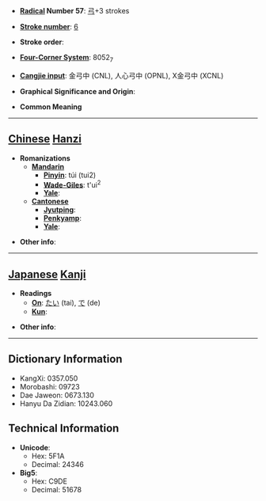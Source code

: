 * '''[[Wiktionary:Chinese radical index| Radical]] Number 57''': [[Wiktionary:Chinese radical index 弓|弓]]+3 strokes

* '''[[Wiktionary:Chinese total strokes index|Stroke number]]''': [[Wiktionary:Chinese total strokes index 6|6]]

* '''Stroke order''': 

* '''[[Wiktionary:Chinese four corner index|Four-Corner System]]''': 8052<sub>7</sub>

* '''[[Wiktionary:Chinese Cangjie index|Cangjie input]]''': 金弓中 (CNL), 人心弓中 (OPNL), X金弓中 (XCNL)

* '''Graphical Significance and Origin''': 

* '''Common Meaning'''

----

== [[Chinese]] [[Hanzi]] ==

* '''Romanizations'''
** '''[[Mandarin]]'''
*** '''[[Pinyin]]''': túi (tui2)
*** '''[[Wade-Giles]]''': t'ui<sup>2</sup>
*** '''[[Yale]]''': 
** '''[[Cantonese]]'''
*** '''[[Jyutping]]''':
*** '''[[Penkyamp]]''': 
*** '''[[Yale]]''': 

* '''Other info''': 

----

== [[Japanese]] [[Kanji]] ==

* '''Readings'''
** '''[[On]]''': [[たい]] (tai), [[で]] (de)
** '''[[Kun]]''': 

* '''Other info''':  

----

== Dictionary Information ==

* KangXi: 0357.050
* Morobashi: 09723
* Dae Jaweon: 0673.130
* Hanyu Da Zidian: 10243.060

== Technical Information ==

* '''Unicode''':
** Hex: 5F1A
** Decimal: 24346
* '''Big5''':
** Hex: C9DE
** Decimal: 51678